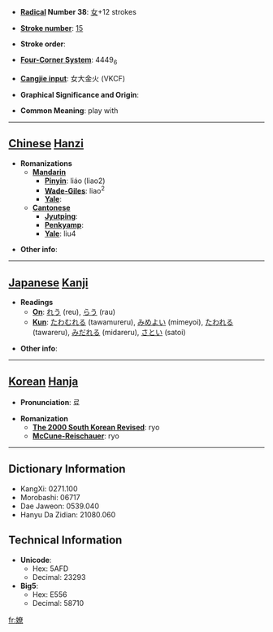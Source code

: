 * '''[[Wiktionary:Chinese radical index| Radical]] Number 38''': [[Wiktionary:Chinese radical index 女|女]]+12 strokes

* '''[[Wiktionary:Chinese total strokes index|Stroke number]]''': [[Wiktionary:Chinese total strokes index 15|15]]

* '''Stroke order''': 

* '''[[Wiktionary:Chinese four corner index|Four-Corner System]]''': 4449<sub>6</sub>

* '''[[Wiktionary:Chinese Cangjie index|Cangjie input]]''': 女大金火 (VKCF)

* '''Graphical Significance and Origin''': 

* '''Common Meaning''': play with

----

== [[Chinese]] [[Hanzi]] ==

* '''Romanizations'''
** '''[[Mandarin]]'''
*** '''[[Pinyin]]''': liáo (liao2)
*** '''[[Wade-Giles]]''': liao<sup>2</sup>
*** '''[[Yale]]''': 
** '''[[Cantonese]]'''
*** '''[[Jyutping]]''':
*** '''[[Penkyamp]]''': 
*** '''[[Yale]]''': liu4

* '''Other info''': 

----

== [[Japanese]] [[Kanji]] ==

* '''Readings'''
** '''[[On]]''': [[れう]] (reu), [[らう]] (rau)
** '''[[Kun]]''': [[たわむれる]] (tawamureru), [[みめよい]] (mimeyoi), [[たわれる]] (tawareru), [[みだれる]] (midareru), [[さとい]] (satoi)

* '''Other info''':  

----

== [[Korean]] [[Hanja]] ==

* '''Pronunciation''': 료

* '''Romanization'''
** '''[[The 2000 South Korean Revised Romanization|The 2000 South Korean Revised]]''': ryo
** '''[[McCune-Reischauer]]''': ryo

----

== Dictionary Information ==

* KangXi: 0271.100
* Morobashi: 06717
* Dae Jaweon: 0539.040
* Hanyu Da Zidian: 21080.060

== Technical Information ==

* '''Unicode''':
** Hex: 5AFD
** Decimal: 23293
* '''Big5''':
** Hex: E556
** Decimal: 58710

[[fr:嫽]]